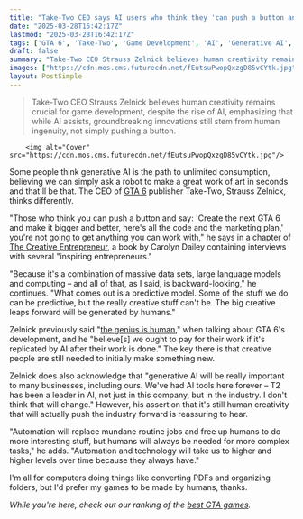 ```yaml
---
title: "Take-Two CEO says AI users who think they 'can push a button and say, 'Create the next GTA 6'' are completely wrong: 'The big creative leaps forward will be generated by humans'"
date: "2025-03-28T16:42:17Z"
lastmod: "2025-03-28T16:42:17Z"
tags: ['GTA 6', 'Take-Two', 'Game Development', 'AI', 'Generative AI', 'Video Games']
draft: false
summary: "Take-Two CEO Strauss Zelnick believes human creativity remains crucial for game development, despite the rise of AI, emphasizing that while AI assists, groundbreaking innovations still stem from human ingenuity, not simply pushing a button."
images: ["https://cdn.mos.cms.futurecdn.net/fEutsuPwopQxzgD85vCYtk.jpg"]
layout: PostSimple
---
```

> Take-Two CEO Strauss Zelnick believes human creativity remains crucial for game development, despite the rise of AI, emphasizing that while AI assists, groundbreaking innovations still stem from human ingenuity, not simply pushing a button.


        <img alt="Cover" src="https://cdn.mos.cms.futurecdn.net/fEutsuPwopQxzgD85vCYtk.jpg"/>
        
Some people think generative AI is the path to unlimited consumption, believing we can simply ask a robot to make a great work of art in seconds and that'll be that. The CEO of [GTA 6](https://www.gamesradar.com/gta-6-guide/) publisher Take-Two, Strauss Zelnick, thinks differently.

"Those who think you can push a button and say: 'Create the next GTA 6 and make it bigger and better, here's all the code and the marketing plan,' you're not going to get anything you can work with," he says in a chapter of [The Creative Entrepreneur](https://www.penguinrandomhouse.com/books/764786/the-creative-entrepreneur-by-carolyn-dailey/), a book by Carolyn Dailey containing interviews with several "inspiring entrepreneurs."

"Because it's a combination of massive data sets, large language models and computing – and all of that, as I said, is backward-looking," he continues. "What comes out is a predictive model. Some of the stuff we do can be predictive, but the really creative stuff can't be. The big creative leaps forward will be generated by humans."

Zelnick previously said "[the genius is human](https://www.gamesradar.com/games/grand-theft-auto/take-two-ceo-says-gta-6s-creative-genius-is-human-and-believes-in-paying-developers-for-their-work-if-its-replicated-by-ai-after/)," when talking about GTA 6's development, and he "believe[s] we ought to pay for their work if it's replicated by AI after their work is done." The key there is that creative people are still needed to initially make something new.

Zelnick does also acknowledge that "generative AI will be really important to many businesses, including ours. We've had AI tools here forever – T2 has been a leader in AI, not just in this company, but in the industry. I don't think that will change." However, his assertion that it's still human creativity that will actually push the industry forward is reassuring to hear.

"Automation will replace mundane routine jobs and free up humans to do more interesting stuff, but humans will always be needed for more complex tasks," he adds. "Automation and technology will take us to higher and higher levels over time because they always have."

I'm all for computers doing things like converting PDFs and organizing folders, but I'd prefer my games to be made by humans, thanks.

*While you're here, check out our ranking of the *[<em>best GTA games</em>](https://www.gamesradar.com/best-gta-games/)*.*
        